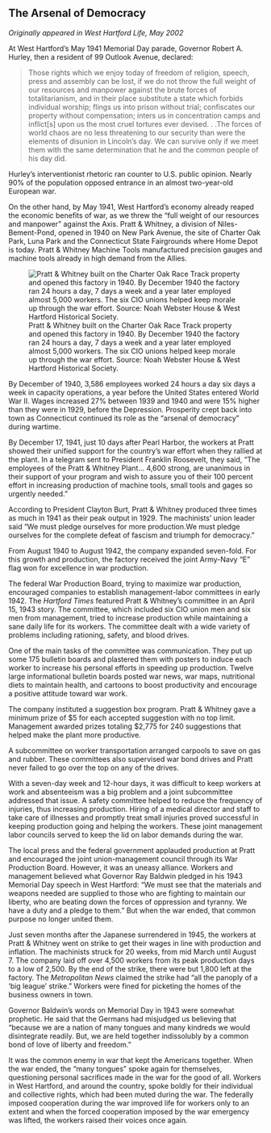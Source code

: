 ## The Arsenal of Democracy {-}

*Originally appeared in West Hartford Life, May 2002*

At West Hartford’s May 1941 Memorial Day parade, Governor Robert A. Hurley, then a resident of 99 Outlook Avenue, declared:

> Those rights which we enjoy today of freedom of religion, speech, press and assembly can be lost, if we do not throw the full weight of our resources and manpower against the brute forces of totalitarianism, and in their place substitute a state which forbids individual worship; flings us into prison without trial; confiscates our property without compensation; inters us in concentration camps and inflict[s] upon us the most cruel tortures ever devised. . .The forces of world chaos are no less threatening to our security than were the elements of disunion in Lincoln’s day. We can survive only if we meet them with the same determination that he and the common people of his day did.

Hurley’s interventionist rhetoric ran counter to U.S. public opinion. Nearly 90% of the population opposed entrance in an almost two-year-old European war.

On the other hand, by May 1941, West Hartford’s economy already reaped the economic benefits of war, as we threw the “full weight of our resources and manpower” against the Axis. Pratt & Whitney, a division of Niles-Bement-Pond, opened in 1940 on New Park Avenue, the site of Charter Oak Park, Luna Park and the Connecticut State Fairgrounds where Home Depot is today. Pratt & Whitney Machine Tools manufactured precision gauges and machine tools already in high demand from the Allies.

![Pratt & Whitney built on the Charter Oak Race Track property and opened this factory in 1940. By December 1940 the factory ran 24 hours a day, 7 days a week and a year later employed almost 5,000 workers. The six CIO unions helped keep morale up through the war effort. Source: Noah Webster House & West Hartford Historical Society.](images/08-pratt-and-whitney.jpg)

By December of 1940, 3,586 employees worked 24 hours a day six days a week in capacity operations, a year before the United States entered World War II. Wages increased 27% between 1939 and 1940 and were 15% higher than they were in 1929, before the Depression. Prosperity crept back into town as Connecticut continued its role as the “arsenal of democracy” during wartime.

By December 17, 1941, just 10 days after Pearl Harbor, the workers at Pratt showed their unified support for the country’s war effort when they rallied at the plant. In a telegram sent to President Franklin Roosevelt, they said, “The employees of the Pratt & Whitney Plant... 4,600 strong, are unanimous in their support of your program and wish to assure you of their 100 percent effort in increasing production of machine tools, small tools and gages so urgently needed.”

According to President Clayton Burt, Pratt & Whitney produced three times as much in 1941 as their peak output in 1929. The machinists’ union leader said “We must pledge ourselves for more production.We must pledge ourselves for the complete defeat of fascism and triumph for democracy.”

From August 1940 to August 1942, the company expanded seven-fold. For this growth and production, the factory received the joint Army-Navy “E” flag won for excellence in war production.

The federal War Production Board, trying to maximize war production, encouraged companies to establish management-labor committees in early 1942. The *Hartford Times* featured Pratt & Whitney’s committee in an April 15, 1943 story. The committee, which included six CIO union men and six men from management, tried to increase production while maintaining a sane daily life for its workers. The committee dealt with a wide variety of problems including rationing, safety, and blood drives.

One of the main tasks of the committee was communication. They put up some 175 bulletin boards and plastered them with posters to induce each worker to increase his personal efforts in speeding up production. Twelve large informational bulletin boards posted war news, war maps, nutritional diets to maintain health, and cartoons to boost productivity and encourage a positive attitude toward war work.

The company instituted a suggestion box program. Pratt & Whitney gave a minimum prize of $5 for each accepted suggestion with no top limit. Management awarded prizes totaling $2,775 for 240 suggestions that helped make the plant more productive.

A subcommittee on worker transportation arranged carpools to save on gas and rubber. These committees also supervised war bond drives and Pratt never failed to go over the top on any of the drives.

With a seven-day week and 12-hour days, it was difficult to keep workers at work and absenteeism was a big problem and a joint subcommittee addressed that issue. A safety committee helped to reduce the frequency of injuries, thus increasing production. Hiring of a medical director and staff to take care of illnesses and promptly treat small injuries proved successful in keeping production going and helping the workers. These joint management labor councils served to keep the lid on labor demands during the war.

The local press and the federal government applauded production at Pratt and encouraged the joint union-management council through its War Production Board. However, it was an uneasy alliance. Workers and management believed what Governor Ray Baldwin pledged in his 1943 Memorial Day speech in West Hartford: “We must see that the materials and weapons needed are supplied to those who are fighting to maintain our liberty, who are beating down the forces of oppression and tyranny. We have a duty and a pledge to them.” But when the war ended, that common purpose no longer united them.

Just seven months after the Japanese surrendered in 1945, the workers at Pratt & Whitney went on strike to get their wages in line with production and inflation. The machinists struck for 20 weeks, from mid March until August 7. The company laid off over 4,500 workers from its peak production days to a low of 2,500. By the end of the strike, there were but 1,800 left at the factory. The *Metropolitan News* claimed the strike had “all the panoply of a ‘big league’ strike.” Workers were fined for picketing the homes of the business owners in town.

Governor Baldwin’s words on Memorial Day in 1943 were somewhat prophetic. He said that the Germans had misjudged us believing that “because we are a nation of many tongues and many kindreds we would disintegrate readily. But, we are held together indissolubly by a common bond of love of liberty and freedom.”

It was the common enemy in war that kept the Americans together. When the war ended, the “many tongues” spoke again for themselves, questioning personal sacrifices made in the war for the good of all. Workers in West Hartford, and around the country, spoke boldly for their individual and collective rights, which had been muted during the war. The federally imposed cooperation during the war improved life for workers only to an extent and when the forced cooperation imposed by the war emergency was lifted, the workers raised their voices once again.
